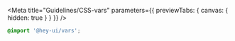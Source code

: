 

<Meta
  title="Guidelines/CSS-vars"
  parameters={{ previewTabs: { canvas: { hidden: true } } }}
/>

<!-- Docs -->

<ComponentHeader
  name="vars"
  version={version}
  package="@hey-ui/vars"
  stage={3}
/>

```css
@import '@hey-ui/vars';
```
